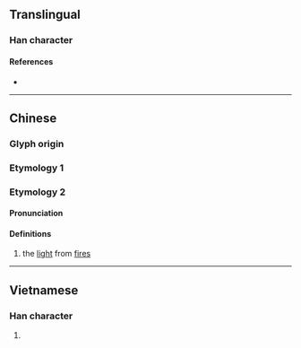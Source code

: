 {{character info/new}}
==Translingual==

===Han character===
{{Han char|rn=86|rad=火|as=05|sn=9|four=|canj=FYR|ids=⿰火占}}

====References====
* {{Han ref|kx=0669.040|dkj=18963|dj=1078.090|hdz=32195.060|uh=70B6|ud=28854}}

----

==Chinese==
{{zh-forms}}

===Glyph origin===
{{Han etym}}

===Etymology 1===
{{zh-see|閃|a}}

===Etymology 2===
====Pronunciation====
{{zh-pron
|m=shǎn
|c=sim2
|mc=y
|oc=y
|cat=n
}}

====Definitions====
{{zh-hanzi}}

# the [[light]] from [[fire]]s

----

==Vietnamese==

===Han character===
{{vi-readings|rs=火05| hanviet = trèm}}

# {{rfdef|vi|sort=火05}}